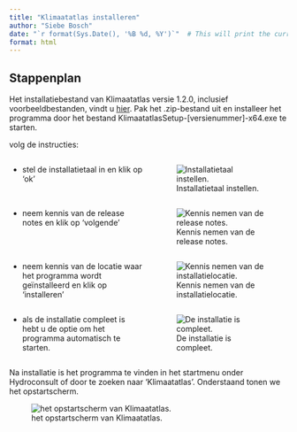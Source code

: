 ```yaml
---
title: "Klimaatatlas installeren"
author: "Siebe Bosch"
date: "`r format(Sys.Date(), '%B %d, %Y')`"  # This will print the current date in a more readable format
format: html
---
```


## Stappenplan

Het installatiebestand van Klimaatatlas versie 1.2.0, inclusief voorbeeldbestanden, vindt u [hier](https://www.dropbox.com/scl/fi/96cz0e10j3xoodfcyyzif/KlimaatatlasSetup-v1.2.0-x64.zip?rlkey=4dvc8u8ws2c3rhb1qm4dgj2wu&dl=0).
Pak het .zip-bestand uit en installeer het programma door het bestand KlimaatatlasSetup-[versienummer]-x64.exe te starten.

volg de instructies:

::: {.columns}
::: {.column width="50%"}
* stel de installatietaal in en klik op 'ok'
:::
::: {.column width="50%"}
![Installatietaal instellen.](img/frm_installatietaal.png)
:::
:::

::: {.columns}
::: {.column width="50%"}
* neem kennis van de release notes en klik op 'volgende'
:::
::: {.column width="50%"}
![Kennis nemen van de release notes.](img/frm_releasenotes.png)
:::
:::

::: {.columns}
::: {.column width="50%"}
* neem kennis van de locatie waar het programma wordt geïnstalleerd en klik op 'installeren'
:::
::: {.column width="50%"}
![Kennis nemen van de installatielocatie.](img/frm_installatiemap.png)
:::
:::

::: {.columns}
::: {.column width="50%"}
* als de installatie compleet is hebt u de optie om het programma automatisch te starten.
:::
::: {.column width="50%"}
![De installatie is compleet.](img/frm_installatie_compleet.png)
:::
:::

Na installatie is het programma te vinden in het startmenu onder Hydroconsult of door te zoeken naar 'Klimaatatlas'. Onderstaand tonen we het opstartscherm.

![het opstartscherm van Klimaatatlas.](img/frm_klimaatatlas.png)




